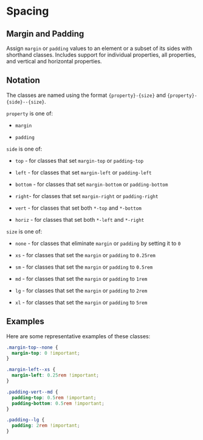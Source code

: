 # Spacing

## Margin and Padding

Assign `margin` or `padding` values to an element or a subset of its sides with shorthand classes. Includes support for individual properties, all properties, and vertical and horizontal properties.

## Notation

The classes are named using the format `{property}-{size}` and `{property}-{side}--{size}`.

`property` is one of:

- `margin`

- `padding`

`side` is one of:

- `top` - for classes that set `margin-top` or `padding-top`

- `left` - for classes that set `margin-left` or `padding-left`

- `bottom` - for classes that set `margin-bottom` or `padding-bottom`

- `right`- for classes that set `margin-right` or `padding-right`

- `vert` - for classes that set both `*-top` and `*-bottom`

- `horiz` - for classes that set both `*-left` and `*-right`

`size` is one of:

- `none` - for classes that eliminate `margin` or `padding` by setting it to `0`

- `xs` - for classes that set the `margin` or `padding` to `0.25rem`

- `sm` - for classes that set the `margin` or `padding` to `0.5rem`

- `md` - for classes that set the `margin` or `padding` to `1rem`

- `lg` - for classes that set the `margin` or `padding` to `2rem`

- `xl` - for classes that set the `margin` or `padding` to `5rem`

## Examples

Here are some representative examples of these classes:

```css
.margin-top--none {
  margin-top: 0 !important;
}

.margin-left--xs {
  margin-left: 0.25rem !important;
}

.padding-vert--md {
  padding-top: 0.5rem !important;
  padding-bottom: 0.5rem !important;
}

.padding--lg {
  padding: 2rem !important;
}
```
